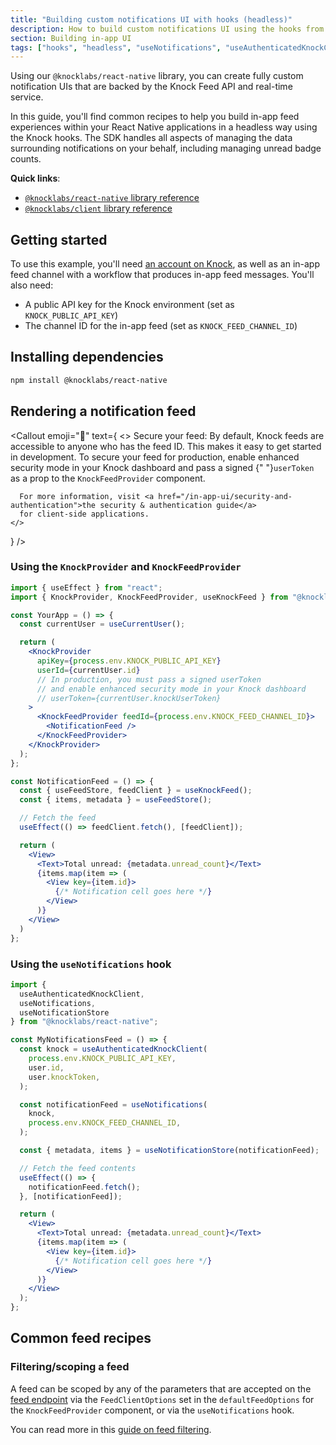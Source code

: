 ```yaml
---
title: "Building custom notifications UI with hooks (headless)"
description: How to build custom notifications UI using the hooks from the Knock React Native SDK.
section: Building in-app UI
tags: ["hooks", "headless", "useNotifications", "useAuthenticatedKnockClient"]
---
```


Using our `@knocklabs/react-native` library, you can create fully custom notification UIs that are backed by the Knock Feed API and real-time service.

In this guide, you'll find common recipes to help you build in-app feed experiences within your React Native applications in a headless way using the Knock hooks. The SDK handles all aspects of managing the data surrounding notifications on your behalf, including managing unread badge counts.

**Quick links**:

- [`@knocklabs/react-native` library reference](/in-app-ui/react-native/reference)
- [`@knocklabs/client` library reference](/in-app-ui/javascript/reference)

## Getting started

To use this example, you'll need [an account on Knock](https://dashboard.knock.app), as well as an in-app feed channel with a workflow that produces in-app feed messages. You'll also need:

- A public API key for the Knock environment (set as `KNOCK_PUBLIC_API_KEY`)
- The channel ID for the in-app feed (set as `KNOCK_FEED_CHANNEL_ID`)

## Installing dependencies

```bash title="Installing dependencies"
npm install @knocklabs/react-native
```

## Rendering a notification feed

<Callout emoji="🔐"
  text={
    <>
      <span className="font-bold">Secure your feed: </span> By default, Knock
      feeds are accessible to anyone who has the feed ID. This makes it
      easy to get started in development. To secure your feed for production,
      enable enhanced security mode in your Knock dashboard and pass a signed
      {" "}<code>userToken</code> as a prop to the <code>KnockFeedProvider</code> component.

      For more information, visit <a href="/in-app-ui/security-and-authentication">the security & authentication guide</a>
      for client-side applications.
    </>

}
/>

### Using the `KnockProvider` and `KnockFeedProvider`

```jsx
import { useEffect } from "react";
import { KnockProvider, KnockFeedProvider, useKnockFeed } from "@knocklabs/react-native";

const YourApp = () => {
  const currentUser = useCurrentUser();

  return (
    <KnockProvider
      apiKey={process.env.KNOCK_PUBLIC_API_KEY}
      userId={currentUser.id}
      // In production, you must pass a signed userToken
      // and enable enhanced security mode in your Knock dashboard
      // userToken={currentUser.knockUserToken}
    >
      <KnockFeedProvider feedId={process.env.KNOCK_FEED_CHANNEL_ID}>
        <NotificationFeed />
      </KnockFeedProvider>
    </KnockProvider>
  );
};

const NotificationFeed = () => {
  const { useFeedStore, feedClient } = useKnockFeed();
  const { items, metadata } = useFeedStore();

  // Fetch the feed
  useEffect(() => feedClient.fetch(), [feedClient]);

  return (
    <View>
      <Text>Total unread: {metadata.unread_count}</Text>
      {items.map(item => (
        <View key={item.id}>
          {/* Notification cell goes here */}
        </View>
      )}
    </View>
  )
};
```

### Using the `useNotifications` hook

```jsx
import {
  useAuthenticatedKnockClient,
  useNotifications,
  useNotificationStore
} from "@knocklabs/react-native";

const MyNotificationsFeed = () => {
  const knock = useAuthenticatedKnockClient(
    process.env.KNOCK_PUBLIC_API_KEY,
    user.id,
    user.knockToken,
  );

  const notificationFeed = useNotifications(
    knock,
    process.env.KNOCK_FEED_CHANNEL_ID,
  );

  const { metadata, items } = useNotificationStore(notificationFeed);

  // Fetch the feed contents
  useEffect(() => {
    notificationFeed.fetch();
  }, [notificationFeed]);

  return (
    <View>
      <Text>Total unread: {metadata.unread_count}</Text>
      {items.map(item => (
        <View key={item.id}>
          {/* Notification cell goes here */}
        </View>
      )}
    </View>
  );
};
```

## Common feed recipes

### Filtering/scoping a feed

A feed can be scoped by any of the parameters that are accepted on the [feed endpoint](/reference#get-feed) via the `FeedClientOptions` set in the `defaultFeedOptions` for the `KnockFeedProvider` component, or via the `useNotifications` hook.

You can read more in this [guide on feed filtering](/guides/filtering-in-app-feeds).
